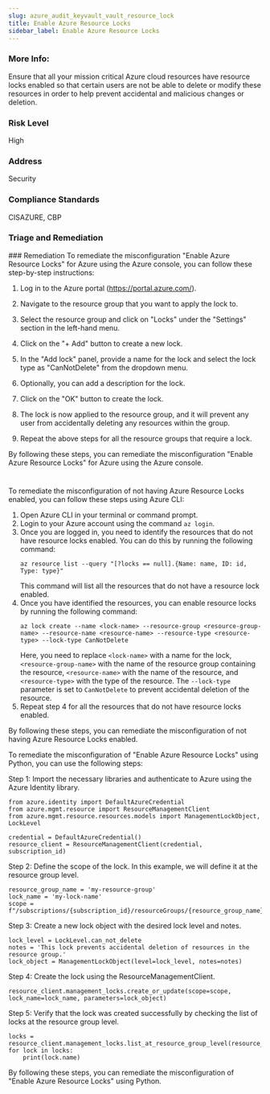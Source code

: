 ```yaml
---
slug: azure_audit_keyvault_vault_resource_lock
title: Enable Azure Resource Locks
sidebar_label: Enable Azure Resource Locks
---
```


### More Info:

Ensure that all your mission critical Azure cloud resources have resource locks enabled so that certain users are not be able to delete or modify these resources in order to help prevent accidental and malicious changes or deletion.

### Risk Level

High

### Address

Security

### Compliance Standards

CISAZURE, CBP

### Triage and Remediation
<Tabs>
<Tab title='Remediation'>
### Remediation

<AccordionGroup>
<Accordion title='Using Console' defaultOpen='true'>
To remediate the misconfiguration "Enable Azure Resource Locks" for Azure using the Azure console, you can follow these step-by-step instructions:

1. Log in to the Azure portal (https://portal.azure.com/).

2. Navigate to the resource group that you want to apply the lock to.

3. Select the resource group and click on "Locks" under the "Settings" section in the left-hand menu.

4. Click on the "+ Add" button to create a new lock.

5. In the "Add lock" panel, provide a name for the lock and select the lock type as "CanNotDelete" from the dropdown menu.

6. Optionally, you can add a description for the lock.

7. Click on the "OK" button to create the lock.

8. The lock is now applied to the resource group, and it will prevent any user from accidentally deleting any resources within the group.

9. Repeat the above steps for all the resource groups that require a lock.

By following these steps, you can remediate the misconfiguration "Enable Azure Resource Locks" for Azure using the Azure console.

#
</Accordion>

<Accordion title='Using CLI'>
To remediate the misconfiguration of not having Azure Resource Locks enabled, you can follow these steps using Azure CLI:

1. Open Azure CLI in your terminal or command prompt.
2. Login to your Azure account using the command `az login`.
3. Once you are logged in, you need to identify the resources that do not have resource locks enabled. You can do this by running the following command:
   ```
   az resource list --query "[?locks == null].{Name: name, ID: id, Type: type}"
   ```
   This command will list all the resources that do not have a resource lock enabled.
4. Once you have identified the resources, you can enable resource locks by running the following command:
   ```
   az lock create --name <lock-name> --resource-group <resource-group-name> --resource-name <resource-name> --resource-type <resource-type> --lock-type CanNotDelete
   ```
   Here, you need to replace `<lock-name>` with a name for the lock, `<resource-group-name>` with the name of the resource group containing the resource, `<resource-name>` with the name of the resource, and `<resource-type>` with the type of the resource. The `--lock-type` parameter is set to `CanNotDelete` to prevent accidental deletion of the resource.
5. Repeat step 4 for all the resources that do not have resource locks enabled.

By following these steps, you can remediate the misconfiguration of not having Azure Resource Locks enabled.
</Accordion>

<Accordion title='Using Python'>
To remediate the misconfiguration of "Enable Azure Resource Locks" using Python, you can use the following steps:

Step 1: Import the necessary libraries and authenticate to Azure using the Azure Identity library.

```
from azure.identity import DefaultAzureCredential
from azure.mgmt.resource import ResourceManagementClient
from azure.mgmt.resource.resources.models import ManagementLockObject, LockLevel

credential = DefaultAzureCredential()
resource_client = ResourceManagementClient(credential, subscription_id)
```

Step 2: Define the scope of the lock. In this example, we will define it at the resource group level.

```
resource_group_name = 'my-resource-group'
lock_name = 'my-lock-name'
scope = f"/subscriptions/{subscription_id}/resourceGroups/{resource_group_name}"
```

Step 3: Create a new lock object with the desired lock level and notes.

```
lock_level = LockLevel.can_not_delete
notes = 'This lock prevents accidental deletion of resources in the resource group.'
lock_object = ManagementLockObject(level=lock_level, notes=notes)
```

Step 4: Create the lock using the ResourceManagementClient.

```
resource_client.management_locks.create_or_update(scope=scope, lock_name=lock_name, parameters=lock_object)
```

Step 5: Verify that the lock was created successfully by checking the list of locks at the resource group level.

```
locks = resource_client.management_locks.list_at_resource_group_level(resource_group_name)
for lock in locks:
    print(lock.name)
```

By following these steps, you can remediate the misconfiguration of "Enable Azure Resource Locks" using Python.
</Accordion>

</AccordionGroup>
</Tab>
</Tabs>

